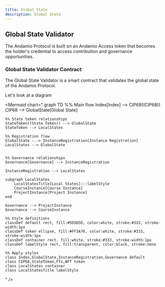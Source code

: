 ```yaml
---
title: Global State
description: Global State
---
```


## Global State Validator

The Andamio Protocol is built on an Andamio Access token that becomes the holder's credential to access contribution and governance opportunities.

### Global State Validator Contract

The Global State Validator is a smart contract that validates the global state of the Andamio Protocol.

Let's look at a diagram



<Mermaid
  chart="
graph TD
    %% Main flow
    Index[Index] --> CIP68((CIP68))
    CIP68 --> GlobalState[Global State]
    
    %% State token relationships
    StateToken((State Token)) --> GlobalState
    StateToken --> LocalStates
    
    %% Registration flow
    GlobalState -.-> InstanceRegistration[Instance Registration]
    LocalStates --> GlobalState

    
    %% Governance relationships
    Governance[Governance] --> InstanceRegistration

    InstanceRegistration --> LocalStates
    
    subgraph LocalStates
        LocalStatesTitle[Local States]:::labelStyle
        CourseInstance[Course Instance]
        ProjectInstance[Project Instance]
    end
    
    Governance --> ProjectInstance
    Governance --> CourseInstance
    
    %% Style definitions
    classDef default rect, fill:#5D5D5D, color:white, stroke:#333, stroke-width:1px
    classDef token ellipse, fill:#FF3A70, color:white, stroke:#333, stroke-width:1px
    classDef container rect, fill:white, stroke:#333, stroke-width:1px
    classDef labelStyle rect, fill:transparent, color:black, stroke:none
    
    %% Apply styles
    class Index,GlobalState,InstanceRegistration,Governance default
    class CIP68,StateToken,FTs,NFT token
    class LocalStates container
    class LocalStatesTitle labelStyle
"
/>